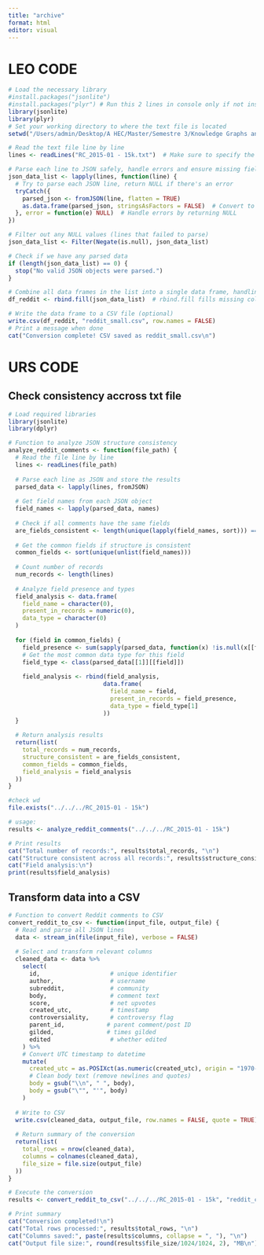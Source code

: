 ```yaml
---
title: "archive"
format: html
editor: visual
---
```


# LEO CODE
```r
# Load the necessary library
#install.packages("jsonlite") 
#install.packages("plyr") # Run this 2 lines in console only if not installed
library(jsonlite)
library(plyr)
# Set your working directory to where the text file is located
setwd("/Users/admin/Desktop/A HEC/Master/Semestre 3/Knowledge Graphs and Generative AI /Reddit")

# Read the text file line by line
lines <- readLines("RC_2015-01 - 15k.txt")  # Make sure to specify the correct filename

# Parse each line to JSON safely, handle errors and ensure missing fields are handled
json_data_list <- lapply(lines, function(line) {
  # Try to parse each JSON line, return NULL if there's an error
  tryCatch({
    parsed_json <- fromJSON(line, flatten = TRUE)
    as.data.frame(parsed_json, stringsAsFactors = FALSE)  # Convert to data frame
  }, error = function(e) NULL)  # Handle errors by returning NULL
})

# Filter out any NULL values (lines that failed to parse)
json_data_list <- Filter(Negate(is.null), json_data_list)

# Check if we have any parsed data
if (length(json_data_list) == 0) {
  stop("No valid JSON objects were parsed.")
}

# Combine all data frames in the list into a single data frame, handling different columns
df_reddit <- rbind.fill(json_data_list)  # rbind.fill fills missing columns with NA

# Write the data frame to a CSV file (optional)
write.csv(df_reddit, "reddit_small.csv", row.names = FALSE)
# Print a message when done
cat("Conversion complete! CSV saved as reddit_small.csv\n")
```

# URS CODE
## Check consistency accross txt file

```r
# Load required libraries
library(jsonlite)
library(dplyr)

# Function to analyze JSON structure consistency
analyze_reddit_comments <- function(file_path) {
  # Read the file line by line
  lines <- readLines(file_path)
  
  # Parse each line as JSON and store the results
  parsed_data <- lapply(lines, fromJSON)
  
  # Get field names from each JSON object
  field_names <- lapply(parsed_data, names)
  
  # Check if all comments have the same fields
  are_fields_consistent <- length(unique(lapply(field_names, sort))) == 1
  
  # Get the common fields if structure is consistent
  common_fields <- sort(unique(unlist(field_names)))
  
  # Count number of records
  num_records <- length(lines)
  
  # Analyze field presence and types
  field_analysis <- data.frame(
    field_name = character(0),
    present_in_records = numeric(0),
    data_type = character(0)
  )
  
  for (field in common_fields) {
    field_presence <- sum(sapply(parsed_data, function(x) !is.null(x[[field]])))
    # Get the most common data type for this field
    field_type <- class(parsed_data[[1]][[field]])
    
    field_analysis <- rbind(field_analysis, 
                           data.frame(
                             field_name = field,
                             present_in_records = field_presence,
                             data_type = field_type[1]
                           ))
  }
  
  # Return analysis results
  return(list(
    total_records = num_records,
    structure_consistent = are_fields_consistent,
    common_fields = common_fields,
    field_analysis = field_analysis
  ))
}

#check wd
file.exists("../../../RC_2015-01 - 15k")

# usage:
results <- analyze_reddit_comments("../../../RC_2015-01 - 15k")

# Print results
cat("Total number of records:", results$total_records, "\n")
cat("Structure consistent across all records:", results$structure_consistent, "\n\n")
cat("Field analysis:\n")
print(results$field_analysis)
```

## Transform data into a CSV

```r
# Function to convert Reddit comments to CSV
convert_reddit_to_csv <- function(input_file, output_file) {
  # Read and parse all JSON lines
  data <- stream_in(file(input_file), verbose = FALSE)
  
  # Select and transform relevant columns
  cleaned_data <- data %>%
    select(
      id,                    # unique identifier
      author,                # username
      subreddit,             # community
      body,                  # comment text
      score,                 # net upvotes
      created_utc,           # timestamp
      controversiality,      # controversy flag
      parent_id,            # parent comment/post ID
      gilded,               # times gilded
      edited                 # whether edited
    ) %>%
    # Convert UTC timestamp to datetime
    mutate(
      created_utc = as.POSIXct(as.numeric(created_utc), origin = "1970-01-01", tz = "UTC"),
      # Clean body text (remove newlines and quotes)
      body = gsub("\\n", " ", body),
      body = gsub("\"", "'", body)
    )
  
  # Write to CSV
  write.csv(cleaned_data, output_file, row.names = FALSE, quote = TRUE)
  
  # Return summary of the conversion
  return(list(
    total_rows = nrow(cleaned_data),
    columns = colnames(cleaned_data),
    file_size = file.size(output_file)
  ))
}

# Execute the conversion
results <- convert_reddit_to_csv("../../../RC_2015-01 - 15k", "reddit_comments_15k.csv")

# Print summary
cat("Conversion completed!\n")
cat("Total rows processed:", results$total_rows, "\n")
cat("Columns saved:", paste(results$columns, collapse = ", "), "\n")
cat("Output file size:", round(results$file_size/1024/1024, 2), "MB\n")
```
